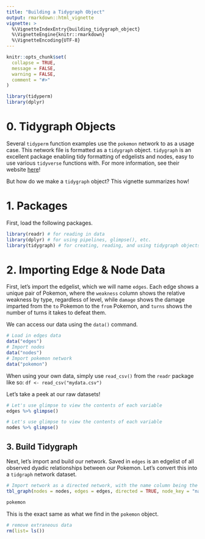 ```yaml
---
title: "Building a Tidygraph Object"
output: rmarkdown::html_vignette
vignette: >
  %\VignetteIndexEntry{building_tidygraph_object}
  %\VignetteEngine{knitr::rmarkdown}
  %\VignetteEncoding{UTF-8}
---
```


```r
knitr::opts_chunk$set(
  collapse = TRUE,
  message = FALSE,
  warning = FALSE,
  comment = "#>"
)
```
```r
library(tidyperm)
library(dplyr)
```

# 0. Tidygraph Objects

Several ```tidyperm``` function examples use the ```pokemon``` network to as a usage case. This network file is formatted as a ```tidygraph``` object. ```tidygraph``` is an excellent package enabling tidy formatting of edgelists and nodes, easy to use various ```tidyverse``` functions with. For more information, see their website [here](https://tidygraph.data-imaginist.com/)!

But how do we make a ```tidygraph``` object? This vignette summarizes how!

# 1. Packages

First, load the following packages.

```r
library(readr) # for reading in data
library(dplyr) # for using pipelines, glimpse(), etc.
library(tidygraph) # for creating, reading, and using tidygraph objects
```

# 2. Importing Edge & Node Data

First, let's import the edgelist, which we will name ```edges```. Each edge shows a unique pair of Pokemon, where the ```weakness``` column shows the relative weakness by type, regardless of level, while ```damage``` shows the damage imparted from the ```to``` Pokemon to the ```from``` Pokemon, and ```turns``` shows the number of turns it takes to defeat them.

We can access our data using the ```data()``` command.

```r
# Load in edges data
data("edges")
# Import nodes
data("nodes")
# Import pokemon network
data("pokemon")
```

When using your own data, simply use ```read_csv()``` from the ```readr``` package like so: ```df <- read_csv("mydata.csv")```

Let's take a peek at our raw datasets!

```r
# Let's use glimpse to view the contents of each variable
edges %>% glimpse()
```

```r
# Let's use glimpse to view the contents of each variable
nodes %>% glimpse()
```


## 3. Build Tidygraph

Next, let's import and build our network. Saved in ```edges``` is an edgelist of all observed dyadic relationships between our Pokemon. Let's convert this into a ```tidgraph``` network dataset.

```r
# Import network as a directed network, with the name column being the unique ID
tbl_graph(nodes = nodes, edges = edges, directed = TRUE, node_key = "name")
```

```r
pokemon
```

This is the exact same as what we find in the ```pokemon``` object.

```r
# remove extraneous data
rm(list= ls())
```
